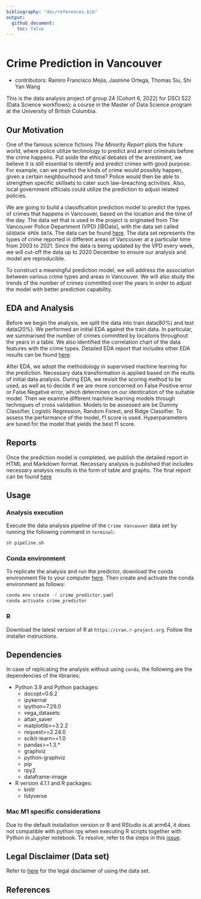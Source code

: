 ```yaml
---
bibliography: "doc/references.bib"
output: 
  github_document:
    toc: false
---
```


```r

```

# Crime Prediction in Vancouver

- contributors: Ramiro Francisco Mejia, Jasmine Ortega, Thomas Siu, Shi Yan Wang

This is the data analysis project of group 24 (Cohort 6, 2022) for DSCI 522 (Data Science workflows); a course in the Master of Data Science program at the University of British Columbia.

## Our Motivation

One of the famous science fictions *The Minority Report* plots the future world, where police utilize technology to predict and arrest criminals before the crime happens. Put aside the ethical debates of the arrestment, we believe it is still essential to identify and predict crimes with good purpose. For example, can we predict the kinds of crime would possibly happen, given a certain neighbourhood and time? Police would then be able to strengthen specific skillsets to cater such law-breaching activities. Also, local government officials could utilize the prediction to adjust related policies.

We are going to build a classification prediction model to predict the types of crimes that happens in Vancouver, based on the location and the time of the day. The data set that is used in the project is originated from The Vancouver Police Department (VPD) [@Data], with the data set called `GEODASH OPEN DATA`. The data can be found [here](https://geodash.vpd.ca/opendata/). The data set represents the types of crime reported in different areas of Vancouver at a particular time from 2003 to 2021. Since the data is being updated by the VPD every week, we will cut-off the data up to 2020 December to ensure our analysis and model are reproducible.

To construct a meaningful prediction model, we will address the association between various crime types and areas in Vancouver. We will also study the trends of the number of crimes committed over the years in order to adjust the model with better prediction capability.

## EDA and Analysis

Before we begin the analysis, we split the data into train data(80%) and test data(20%). We performed an initial EDA against the train data. In particular, we summarised the number of crimes committed by locations throughout the years in a table. We also identified the correlation chart of the data features with the crime types. Detailed EDA report that includes other EDA results can be found [here](src/Crime_vancouver_eda.md).

After EDA, we adopt the methodology in supervised machine learning for the prediction. Necessary data transformation is applied based on the reults of initial data analysis. During EDA, we revisit the scoring method to be used, as well as to decide if we are more concerned on False Positive error or False Negative error, which  determines on our identication of the suitable model. Then we examine different machine learning models through techniques of cross validation. Models to be assessed are be Dummy Classifier, Logistic Regression, Random Forest, and Ridge Classifier. To assess the performance of the model, f1 score is used. Hyperparameters are tuned for the model that yields the best f1 score.


## Reports
Once the prediction model is completed, we publish the detailed report in HTML and Markdown format. Necessary analysis is published that includes necessary analysis results in the form of table and graphs. The final report can be found [here](doc/vancouver_crime_predict_report.md)

## Usage

### Analysis execution

Execute the data analysis pipeline of the `Crime Vancouver` data set by running the following command in `terminal`:

```bash
sh pipeline.sh
```

### Conda environment

To replicate the analysis and run the predictor, download the conda environment file to your computer [here](crime_predictor.yaml). Then create and activate the conda environment as follows:

```bash
conda env create -f crime_predictor.yaml
conda activate crime_predictor
```

### R

Download the latest version of R at `https://cran.r-project.org`. Follow the installer instructions.



## Dependencies

In case of replicating the analysis without using `conda`, the following are the dependencies of the libraries:

- Python 3.9 and Python packages:
  - docopt=0.6.2
  - ipykernal
  - ipython=7.29.0
  - vega_datasets
  - altair_saver
  - matplotlib>=3.2.2
  - request>=2.24.0
  - scikit-learn>=1.0
  - pandas>=1.3.*
  - graphviz
  - python-graphviz
  - pip
  - rpy2
  - dataframe-image

- R version 4.1.1 and R packages:
  - knitr
  - tidyverse

### Mac M1 specific considerations

  Due to the default installation version or R and RStudio is at arm64, it does not compatible with python rpy when executing R scripts together with Python in Jupyter notebook. To resolve, refer to the steps in this [issue](https://github.com/UBC-MDS/DSCI_522_Crime_Prediction_Vancouver/issues/12).

## Legal Disclaimer (Data set)

Refer to [here](data/raw/legal_disclaimer.txt) for the legal disclaimer of using the data set.

## References

